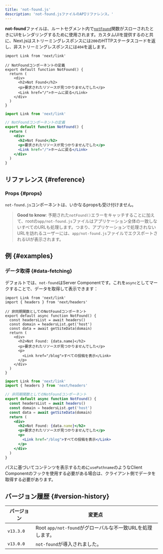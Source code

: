 ```yaml
---
title: 'not-found.js'
description: 'not-found.jsファイルのAPIリファレンス。'
---
```


**not-found**ファイルは、ルートセグメント内で[`notFound`](/docs/app/api-reference/functions/not-found)関数がスローされたときにUIをレンダリングするために使用されます。カスタムUIを提供するのと共に、Next.jsはストリーミングレスポンスには`200`のHTTPステータスコードを返し、非ストリーミングレスポンスには`404`を返します。

<Tabs>
<TabItem value="tsx" label="TypeScript">

```tsx title="app/not-found.tsx" switcher
import Link from 'next/link'

// NotFoundコンポーネントの定義
export default function NotFound() {
  return (
    <div>
      <h2>Not Found</h2>
      <p>要求されたリソースが見つかりませんでした</p>
      <Link href="/">ホームに戻る</Link>
    </div>
  )
}
```

</TabItem>
</Tabs>
<Tabs>
<TabItem value="jsx" label="JavaScript">

```jsx title="app/blog/not-found.js" switcher
import Link from 'next/link'

// NotFoundコンポーネントの定義
export default function NotFound() {
  return (
    <div>
      <h2>Not Found</h2>
      <p>要求されたリソースが見つかりませんでした</p>
      <Link href="/">ホームに戻る</Link>
    </div>
  )
}
```

</TabItem>
</Tabs>

## リファレンス {#reference}

### Props {#props}

`not-found.js`コンポーネントは、いかなるpropsも受け付けません。

> **Good to know**: 予期された`notFound()`エラーをキャッチすることに加えて、rootの`app/not-found.js`ファイルはアプリケーション全体の一致しないすべてのURLも処理します。つまり、アプリケーションで処理されないURLを訪れるユーザーには、`app/not-found.js`ファイルでエクスポートされるUIが表示されます。

## 例 {#examples}

### データ取得 {#data-fetching}

デフォルトでは、`not-found`はServer Componentです。これを`async`としてマークすることで、データを取得して表示できます：

<Tabs>
<TabItem value="tsx" label="TypeScript">

```tsx title="app/not-found.tsx" switcher
import Link from 'next/link'
import { headers } from 'next/headers'

// 非同期関数としてのNotFoundコンポーネント
export default async function NotFound() {
  const headersList = await headers()
  const domain = headersList.get('host')
  const data = await getSiteData(domain)
  return (
    <div>
      <h2>Not Found: {data.name}</h2>
      <p>要求されたリソースが見つかりませんでした</p>
      <p>
        <Link href="/blog">すべての投稿を表示</Link>
      </p>
    </div>
  )
}
```

</TabItem>
<TabItem value="jsx" label="JavaScript">

```jsx title="app/not-found.jsx" switcher
import Link from 'next/link'
import { headers } from 'next/headers'

// 非同期関数としてのNotFoundコンポーネント
export default async function NotFound() {
  const headersList = await headers()
  const domain = headersList.get('host')
  const data = await getSiteData(domain)
  return (
    <div>
      <h2>Not Found: {data.name}</h2>
      <p>要求されたリソースが見つかりませんでした</p>
      <p>
        <Link href="/blog">すべての投稿を表示</Link>
      </p>
    </div>
  )
}
```

</TabItem>
</Tabs>

パスに基づいてコンテンツを表示するために`usePathname`のようなClient Componentのフックを使用する必要がある場合は、クライアント側でデータを取得する必要があります。

## バージョン履歴 {#version-history}

| バージョン | 変更点                                                    |
| ---------- | --------------------------------------------------------- |
| `v13.3.0`  | Root `app/not-found`がグローバルな不一致URLを処理します。 |
| `v13.0.0`  | `not-found`が導入されました。                             |
